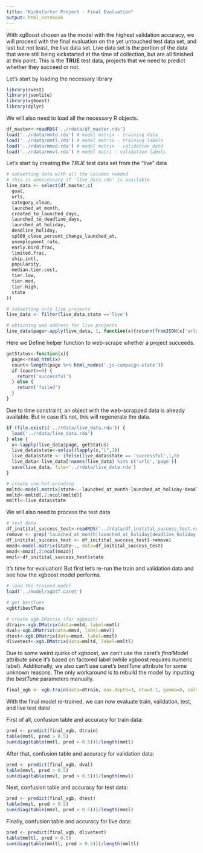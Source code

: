```yaml
---
title: "Kickstarter Project - Final Evaluation"
output: html_notebook
---
```


With xgBoost chosen as the model with the highest validation accuracy, we will proceed with the final evaluation on the yet untouched test data set, and last but not least, the live data set. Live data set is the portion of the data that were still being kickstarted at the time of collection, but are all finished at this point. This is the **TRUE** test data, projects that we need to predict whether they succeed or not.

Let's start by loading the necessary library

```r
library(rvest)
library(jsonlite)
library(xgboost)
library(dplyr)
```

We will also need to load all the necessary R objects.

```r
df_master<-readRDS('../rdata/df_master.rds')
load('../rdata/mmtd.rda') # model matrix - training data
load('../rdata/mmtl.rda') # model matrix - training labels
load('../rdata/mmvd.rda') # model matrix - validation data
load('../rdata/mmvl.rda') # model matri - validation labels
```

Let's start by creating the *TRUE* test data set from the "live" data

```r
# subsetting data with all the columns needed
# this is unnecessary if 'live_data.rda' is available
live_data <- select(df_master,c( 
  goal,
  urls,
  category_clean,
  launched_at_month,
  created_to_launched_days,
  launched_to_deadline_days,
  launched_at_holiday,
  deadline_holiday,
  sp500_close_percent_change_launched_at,
  unemployment_rate,
  early.bird.frac,
  limited.frac,
  ship.intl,
  popularity,
  median.tier.cost,
  tier.low,
  tier.med,
  tier.high,
  state
))

# subsetting only live projects
live_data <- filter(live_data,state =='live')

# obtaining web address for live projects
live_data$page<-apply(live_data, 1, function(x){return(fromJSON(x['urls'])$web$project)})
```

Here we Define helper function to web-scrape whether a project succeeds.

```r
getStatus<-function(x){
  page<-read_html(x)
  count<-length(page %>% html_nodes('.js-campaign-state'))
  if (count==0) {
    return('successful')
  } else {
    return('failed')
  }
}
```

Due to time constraint, an object with the web-scrapped data is already available. But in case it's not, this will regenerate the data.

```r
if (file.exists('../rdata/live_data.rda')) {
  load('../rdata/live_data.rda')
} else {
  x<-lapply(live_data$page, getStatus)
  live_data$state<-unlist(lapply(x,"[",1))
  live_data$state <- ifelse(live_data$state == 'successful',1,0)
  live_data<-live_data[!names(live_data) %in% c('urls','page')]
  save(live_data, file='../rdata/live_data.rda')
}

# create one-hot-encoding
mmltd<-model.matrix(state~.-launched_at_month-launched_at_holiday-deadline_holiday, data=live_data)
mmltd<-mmltd[,2:ncol(mmltd)]
mmltl<-live_data$state
```

We will also need to process the test data

```r
# test data
df_initital_success_test<-readRDS('../rdata/df_initital_success_test.rds')
remove <- grep('launched_at_month|launched_at_holiday|deadline_holiday', names(df_initital_success_test))
df_initital_success_test <- df_initital_success_test[-remove]
mmzd<-model.matrix(state~., data=df_initital_success_test)
mmzd<-mmzd[,2:ncol(mmzd)]
mmzl<-df_initital_success_test$state
```

It's time for evaluation! But first let's re-run the train and validation data and see how the xgboost model performs.

```r
# load the trained model
load('../model/xgbtf.caret')

# get bestTune
xgbtf$bestTune

# create xgb.DMatrix (for xgboost)
dtrain<-xgb.DMatrix(data=mmtd, label=mmtl)
dval<-xgb.DMatrix(data=mmvd, label=mmvl)
dtest<-xgb.DMatrix(data=mmzd, label=mmzl)
dlivetest<-xgb.DMatrix(data=mmltd, label=mmltl)
```

Due to some weird quirks of xgboost, we can't use the caret's *finalModel* attribute since it's based on factored label (while xgboost requires numeric label). Additionally, we also can't use caret's *bestTune* attribute for some unknown reasons. The only workaround is to rebuild the model by inputting the *bestTune* parameters manually.

```r
final_xgb <- xgb.train(data=dtrain, max.depth=3, eta=0.1, gamma=0, colsample_by_tree=0.4, min_child_weight=1, subsample=1,nthread = 3, nround=1000, objective = "binary:logistic")
```

With the final model re-trained, we can now evaluate train, validation, test, and live test data!

First of all, confusion table and accuracy for train data:
```r
pred <- predict(final_xgb, dtrain)
table(mmtl, pred > 0.5)
sum(diag(table(mmtl, pred > 0.5)))/length(mmtl)
```

After that, confusion table and accuracy for validation data:
```r
pred <- predict(final_xgb, dval)
table(mmvl, pred > 0.5)
sum(diag(table(mmvl, pred > 0.5)))/length(mmvl)
```

Next, confusion table and accuracy for test data:
```r
pred <- predict(final_xgb, dtest)
table(mmzl, pred > 0.5)
sum(diag(table(mmzl, pred > 0.5)))/length(mmzl)
```

Finally, confusion table and accuracy for live data:
```r
pred <- predict(final_xgb, dlivetest)
table(mmltl, pred > 0.5)
sum(diag(table(mmltl, pred > 0.5)))/length(mmltl)
```